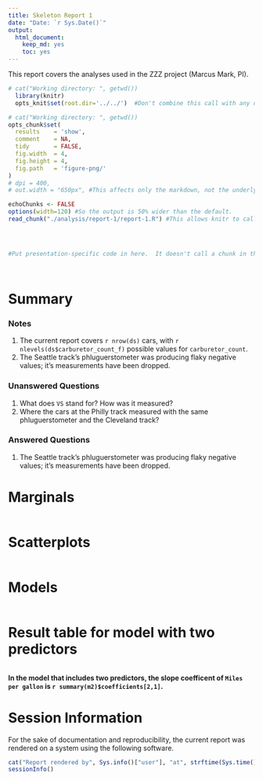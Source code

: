 ```yaml
---
title: Skeleton Report 1
date: "Date: `r Sys.Date()`"
output:
  html_document:
    keep_md: yes
    toc: yes
---
```


This report covers the analyses used in the ZZZ project (Marcus Mark, PI).

<!--  Set the working directory to the repository's base directory; this assumes the report is nested inside of two directories.-->
```r
# cat("Working directory: ", getwd())
  library(knitr)
  opts_knit$set(root.dir='../../')  #Don't combine this call with any other chunk -especially one that uses file paths.
```

<!-- Set the report-wide options, and point to the external code file. -->
```r
# cat("Working directory: ", getwd())
opts_chunk$set(
  results    = 'show', 
  comment    = NA, 
  tidy       = FALSE,
  fig.width  = 4, 
  fig.height = 4, 
  fig.path   = 'figure-png/'
)
# dpi = 400,
# out.width = "650px", #This affects only the markdown, not the underlying png file.  The height will be scaled appropriately.

echoChunks <- FALSE
options(width=120) #So the output is 50% wider than the default.
read_chunk("./analysis/report-1/report-1.R") #This allows knitr to call chunks tagged in the underlying *.R file.
```

<!-- Load the sources.  Suppress the output when loading sources. --> 
```r
```

<!-- Load 'sourced' R files.  Suppress the output when loading packages. --> 
```r
```

<!-- Load any global functions and variables declared in the R file.  Suppress the output. --> 
```r
```

<!-- Declare any global functions specific to a Rmd output.  Suppress the output. --> 
```r
#Put presentation-specific code in here.  It doesn't call a chunk in the codebehind file.
```

<!-- Load the datasets.   -->
```r
```

<!-- Tweak the datasets.   -->
```r
```

# Summary

### Notes 
1. The current report covers `r nrow(ds)` cars, with `r nlevels(ds$carburetor_count_f)` possible values for `carburetor_count`.
1. The Seattle track's phluguerstometer was producing flaky negative values; it's measurements have been dropped.

### Unanswered Questions
1. What does `VS` stand for?  How was it measured?
1. Where the cars at the Philly track measured with the same phluguerstometer and the Cleveland track?
 
### Answered Questions
1. The Seattle track's phluguerstometer was producing flaky negative values; it's measurements have been dropped.

# Marginals

```r
```

# Scatterplots
```r
```

# Models
```r
```

# Result table for model with two predictors
```r
```

**In the model that includes two predictors, the slope coefficent of `Miles per gallon` is `r summary(m2)$coefficients[2,1]`.**


# Session Information
For the sake of documentation and reproducibility, the current report was rendered on a system using the following software.

```r
cat("Report rendered by", Sys.info()["user"], "at", strftime(Sys.time(), "%Y-%m-%d, %H:%M %z"))
sessionInfo()
```
